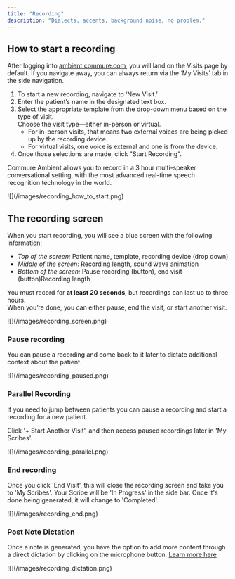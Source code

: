```yaml
---
title: "Recording"
description: "Dialects, accents, background noise, no problem."
---
```


## How to start a recording

After logging into [ambient.commure.com](http://ambient.commure.com), you will land on the Visits page by default. If you navigate away, you can always return via the ‘My Visits’ tab in the side navigation.

1. To start a new recording, navigate to ‘New Visit.’
2. Enter the patient’s name in the designated text box.
3. Select the appropriate template from the drop-down menu based on the type of visit.\
   Choose the visit type—either in-person or virtual.
   - For in-person visits, that means two external voices are being picked up by the recording device.
   - For virtual visits, one voice is external and one is from the device.
4. Once those selections are made, click "Start Recording".

Commure Ambient allows you to record in a 3 hour multi-speaker conversational setting, with the most advanced real-time speech recognition technology in the world.

<Frame>
  ![](/images/recording_how_to_start.png)
</Frame>

## The recording screen

When you start recording, you will see a blue screen with the following information:

- _Top of the screen:_ Patient name, template, recording device (drop down)
- _Middle of the screen:_ Recording length, sound wave animation
- _Bottom of the screen:_ Pause recording (button), end visit (button)Recording length

You must record for **at least 20 seconds**, but recordings can last up to three hours.\
When you’re done, you can either pause, end the visit, or start another visit.

<Frame>
  ![](/images/recording_screen.png)
</Frame>

### Pause recording

You can pause a recording and come back to it later to dictate additional context about the patient.

<Frame>
  ![](/images/recording_paused.png)
</Frame>

### Parallel Recording

If you need to jump between patients you can pause a recording and start a recording for a new patient.

Click '\+ Start Another Visit', and then access paused recordings later in 'My Scribes'.

<Frame>
  ![](/images/recording_parallel.png)
</Frame>

### End recording

Once you click 'End Visit', this will close the recording screen and take you to 'My Scribes'. Your Scribe will be 'In Progress' in the side bar. Once it's done being generated, it will change to 'Completed'.

<Frame>
  ![](/images/recording_end.png)
</Frame>

### Post Note Dictation

Once a note is generated, you have the option to add more content through a direct dictation by clicking on the microphone button. [Learn more here](/advanced/dictation)

<Frame>
  ![](/images/recording_dictation.png)
</Frame>